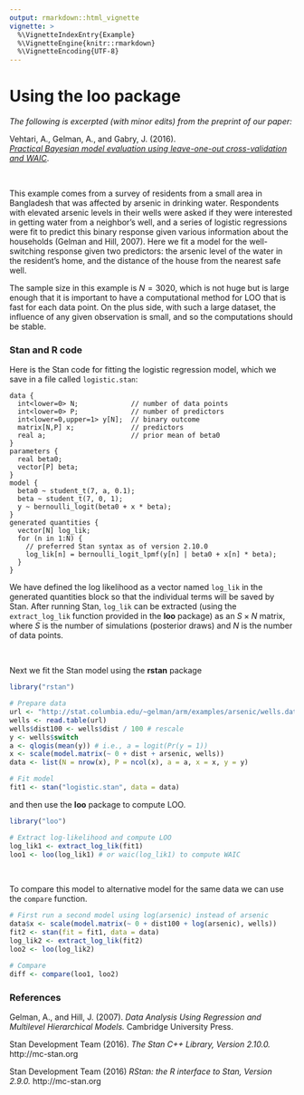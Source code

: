 ```yaml
---
output: rmarkdown::html_vignette
vignette: >
  %\VignetteIndexEntry{Example}
  %\VignetteEngine{knitr::rmarkdown}
  %\VignetteEncoding{UTF-8}
---
```


# Using the **loo** package

*The following is excerpted (with minor edits) from the preprint of our paper:*

Vehtari, A., Gelman, A., and Gabry, J. (2016).   
[*Practical Bayesian model evaluation using leave-one-out cross-validation and WAIC*](http://arxiv.org/abs/1507.04544).

<br>

This example comes from a survey of residents from a small area in Bangladesh
that was affected by arsenic in drinking water. Respondents with elevated
arsenic levels in their wells were asked if they were interested in getting
water from a neighbor's well, and a series of logistic regressions were fit to
predict this binary response given various information about the households
(Gelman and Hill, 2007). Here we fit a model for the well-switching response
given two predictors: the arsenic level of the water in the resident's home, and
the distance of the house from the nearest safe well.

The sample size in this example is $N=3020$, which is not huge but is large
enough that it is important to have a computational method for LOO that is fast
for each data point. On the plus side, with such a large dataset, the influence
of any given observation is small, and so the computations should be stable.

### Stan and R code 

Here is the Stan code for fitting the logistic regression model, which 
we save in a file called `logistic.stan`:

```
data {
  int<lower=0> N;             // number of data points
  int<lower=0> P;             // number of predictors
  int<lower=0,upper=1> y[N];  // binary outcome
  matrix[N,P] x;              // predictors
  real a;                     // prior mean of beta0
}
parameters {
  real beta0;
  vector[P] beta;
}
model {
  beta0 ~ student_t(7, a, 0.1);
  beta ~ student_t(7, 0, 1);
  y ~ bernoulli_logit(beta0 + x * beta);
}
generated quantities {
  vector[N] log_lik;
  for (n in 1:N) {
    // preferred Stan syntax as of version 2.10.0
    log_lik[n] = bernoulli_logit_lpmf(y[n] | beta0 + x[n] * beta);
  }
}
```

We have defined the log likelihood as a vector named `log_lik` in the generated 
quantities block so that the individual terms will be saved by Stan. After 
running Stan, `log_lik` can be extracted (using the `extract_log_lik` function
provided in the **loo** package) as an $S \times N$ matrix, where $S$ is the 
number of simulations (posterior draws) and $N$ is the number of data points.

<br>

Next we fit the Stan model using the **rstan** package

```r
library("rstan")

# Prepare data 
url <- "http://stat.columbia.edu/~gelman/arm/examples/arsenic/wells.dat"
wells <- read.table(url)
wells$dist100 <- wells$dist / 100 # rescale 
y <- wells$switch
a <- qlogis(mean(y)) # i.e., a = logit(Pr(y = 1))
x <- scale(model.matrix(~ 0 + dist + arsenic, wells))
data <- list(N = nrow(x), P = ncol(x), a = a, x = x, y = y)

# Fit model
fit1 <- stan("logistic.stan", data = data)
```

and then use the **loo** package to compute LOO.

```r
library("loo")

# Extract log-likelihood and compute LOO
log_lik1 <- extract_log_lik(fit1)
loo1 <- loo(log_lik1) # or waic(log_lik1) to compute WAIC
```

<br>

To compare this model to alternative model for the same data we can 
use the `compare` function. 

```r
# First run a second model using log(arsenic) instead of arsenic
data$x <- scale(model.matrix(~ 0 + dist100 + log(arsenic), wells))
fit2 <- stan(fit = fit1, data = data)
log_lik2 <- extract_log_lik(fit2)
loo2 <- loo(log_lik2)

# Compare
diff <- compare(loo1, loo2) 
```

### References

Gelman, A., and Hill, J. (2007).  *Data Analysis Using Regression and Multilevel Hierarchical Models.*  Cambridge University Press.

Stan Development Team (2016). _The Stan C++ Library, Version 2.10.0._   http://mc-stan.org

Stan Development Team (2016) _RStan: the R interface to Stan, Version 2.9.0._   http://mc-stan.org
